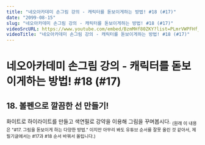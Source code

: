 ```yaml
---
title: "네오아카데미 손그림 강의 - 캐릭터를 돋보이게하는 방법! #18 (#17)"
date: "2099-08-15"
slug: "네오아카데미 손그림 강의 - 캐릭터를 돋보이게하는 방법! #18 (#17)"
videoSrcURL: https://www.youtube.com/embed/BzmMHf80ZKY?list=PLmrVWPFHf_oG1Im06PQ7hAGe8cLjRr_b5
videoTitle: "네오아카데미 손그림 강의 - 캐릭터를 돋보이게하는 방법! #18 (#17)"
---
```


# 네오아카데미 손그림 강의 - 캐릭터를 돋보이게하는 방법! #18 (#17)

## 18. 볼펜으로 깔끔한 선 만들기!
화이트로 하이라이트를 만들고 색연필로 강약을 이용해 그림을 꾸며봅시다. <sub>(원래 이 내용은 "#17. 그림을 돋보이게 하는 다양한 방법." 이지만 아무리 봐도 유튜브 순서를 잘못 올린 것 같아서, 제 필기글에서는 #17과 #18 순서 바꿔서 올립니다.)</sub>

